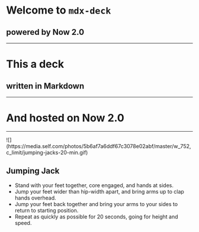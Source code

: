 
# Welcome to `mdx-deck`
## powered by Now 2.0
---
# This a deck
## written in Markdown
---
# And hosted on Now 2.0
---
<Split>
![](https://media.self.com/photos/5b6af7a6ddf67c3078e02abf/master/w_752,c_limit/jumping-jacks-20-min.gif)

## Jumping Jack
- Stand with your feet together, core engaged, and hands at sides.
- Jump your feet wider than hip-width apart, and bring arms up to clap hands overhead.
- Jump your feet back together and bring your arms to your sides to return to starting position.
- Repeat as quickly as possible for 20 seconds, going for height and speed.
</Split>

